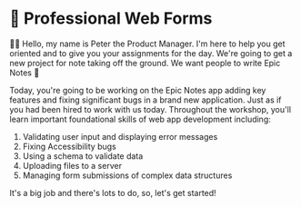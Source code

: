 # 📝 Professional Web Forms

<EpicVideo url="https://www.epicweb.dev/workshops/professional-web-forms/form-validation/intro-to-form-validation" />

👨‍💼 Hello, my name is Peter the Product Manager. I'm here to help you get
oriented and to give you your assignments for the day. We're going to get a new
project for note taking off the ground. We want people to write Epic Notes 💪

Today, you're going to be working on the Epic Notes app adding key features
and fixing significant bugs in a brand new application. Just as if you had been
hired to work with us today. Throughout the workshop, you'll learn important
foundational skills of web app development including:

1. Validating user input and displaying error messages
2. Fixing Accessibility bugs
3. Using a schema to validate data
4. Uploading files to a server
5. Managing form submissions of complex data structures

It's a big job and there's lots to do, so, let's get started!
